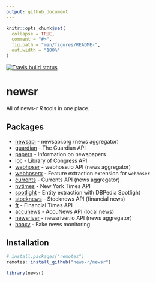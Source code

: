 ```yaml
---
output: github_document
---
```


<!-- README.md is generated from README.Rmd. Please edit that file -->

```r
knitr::opts_chunk$set(
  collapse = TRUE,
  comment = "#>",
  fig.path = "man/figures/README-",
  out.width = "100%"
)
```
<!-- badges: start -->
[![Travis build status](https://travis-ci.org/news-r/newsr.svg?branch=master)](https://travis-ci.org/news-r/newsr)
<!-- badges: end -->

# newsr

All of news-r _R_ tools in one place.

## Packages

- [newsapi](https://github.com/news-r/newsapi) - newsapi.org (news aggregator)
- [guardian](https://github.com/news-r/guardian) - The Guardian API
- [papers](https://github.com/news-r/papers) - Information on newspapers
- [loc](https://github.com/news-r/loc) - Library of Congress API
- [webhoser](https://github.com/news-r/webhoser) - webhose.io API (news aggregator)
- [webhoserx](https://github.com/news-r/webhoserx) - Feature extraction extension for `webhoser`
- [currents](https://github.com/news-r/currents) - Currents API (news aggregator)
- [nytimes](https://github.com/news-r/nytimes) - New York Times API
- [spotlight](https://github.com/news-r/spotlight) - Entity extraction with DBPedia Spotlight
- [stocknews](https://github.com/news-r/stocknews) - Stocknews API (financial news)
- [ft](https://github.com/news-r/ft) - Financial Times API
- [accunews](https://github.com/news-r/accunews) - AccuNews API (local news)
- [newsriver](https://github.com/news-r/newsriver) - newsriver.io API (news aggregator)
- [hoaxy](https://github.com/news-r/hoaxy) - Fake news monitoring

## Installation

```r
# install.packages("remotes")
remotes::install_github("news-r/newsr")
```

```r
library(newsr)
```